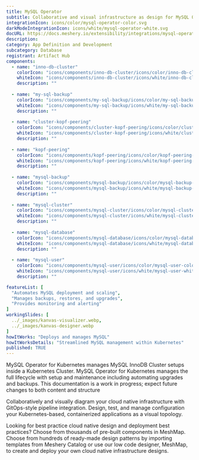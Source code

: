 ```yaml
---
title: MySQL Operator
subtitle: Collaborative and visual infrastructure as design for MySQL Operator
integrationIcon: icons/color/mysql-operator-color.svg
darkModeIntegrationIcon: icons/white/mysql-operator-white.svg
docURL: https://docs.meshery.io/extensibility/integrations/mysql-operator
description: 
category: App Definition and Development
subcategory: Database
registrant: Artifact Hub
components:
  - name: "inno-db-cluster"
    colorIcon: "icons/components/inno-db-cluster/icons/color/inno-db-cluster-color.svg"
    whiteIcon: "icons/components/inno-db-cluster/icons/white/inno-db-cluster-white.svg"
    description: ""
    
  - name: "my-sql-backup"
    colorIcon: "icons/components/my-sql-backup/icons/color/my-sql-backup-color.svg"
    whiteIcon: "icons/components/my-sql-backup/icons/white/my-sql-backup-white.svg"
    description: ""
    
  - name: "cluster-kopf-peering"
    colorIcon: "icons/components/cluster-kopf-peering/icons/color/cluster-kopf-peering-color.svg"
    whiteIcon: "icons/components/cluster-kopf-peering/icons/white/cluster-kopf-peering-white.svg"
    description: ""
    
  - name: "kopf-peering"
    colorIcon: "icons/components/kopf-peering/icons/color/kopf-peering-color.svg"
    whiteIcon: "icons/components/kopf-peering/icons/white/kopf-peering-white.svg"
    description: ""
    
  - name: "mysql-backup"
    colorIcon: "icons/components/mysql-backup/icons/color/mysql-backup-color.svg"
    whiteIcon: "icons/components/mysql-backup/icons/white/mysql-backup-white.svg"
    description: ""
    
  - name: "mysql-cluster"
    colorIcon: "icons/components/mysql-cluster/icons/color/mysql-cluster-color.svg"
    whiteIcon: "icons/components/mysql-cluster/icons/white/mysql-cluster-white.svg"
    description: ""
    
  - name: "mysql-database"
    colorIcon: "icons/components/mysql-database/icons/color/mysql-database-color.svg"
    whiteIcon: "icons/components/mysql-database/icons/white/mysql-database-white.svg"
    description: ""
    
  - name: "mysql-user"
    colorIcon: "icons/components/mysql-user/icons/color/mysql-user-color.svg"
    whiteIcon: "icons/components/mysql-user/icons/white/mysql-user-white.svg"
    description: ""

featureList: [
  "Automates MySQL deployment and scaling",
  "Manages backups, restores, and upgrades",
  "Provides monitoring and alerting"
]
workingSlides: [
  ../_images/kanvas-visualizer.webp,
  ../_images/kanvas-designer.webp
]
howItWorks: "Deploys and manages MySQL"
howItWorksDetails: "Streamlined MySQL management within Kubernetes"
published: TRUE
---
```

<p>
MySQL Operator for Kubernetes manages MySQL InnoDB Cluster setups inside a Kubernetes Cluster. MySQL Operator for Kubernetes manages the full lifecycle with setup and maintenance including automating upgrades and backups. This documentation is a work in progress; expect future changes to both content and structure
</p>
<p>
    Collaboratively and visually diagram your cloud native infrastructure with GitOps-style pipeline integration. Design, test, and manage configuration your Kubernetes-based, containerized applications as a visual topology.
</p>
<p>
    Looking for best practice cloud native design and deployment best practices? Choose from thousands of pre-built components in MeshMap. Choose from hundreds of ready-made design patterns by importing templates from Meshery Catalog or use our low code designer, MeshMap, to create and deploy your own cloud native infrastructure designs.
</p>

